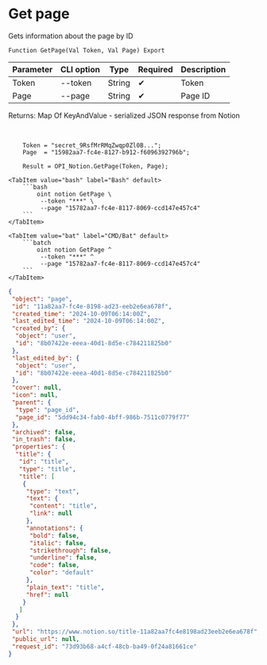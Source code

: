 ﻿---
sidebar_position: 3
---


# Get page
 Gets information about the page by ID



`Function GetPage(Val Token, Val Page) Export`

  | Parameter | CLI option | Type | Required | Description |
  |-|-|-|-|-|
  | Token | --token | String | &#x2714; | Token |
  | Page | --page | String | &#x2714; | Page ID |

  
  Returns:  Map Of KeyAndValue - serialized JSON response from Notion

<br/>




```bsl title="1C:Enterprise/OneScript code example"
    Token = "secret_9RsfMrRMqZwqp0Zl0B...";
    Page  = "15982aa7-fc4e-8127-b912-f6096392796b";

    Result = OPI_Notion.GetPage(Token, Page);
```
 

 <Tabs>
  
    <TabItem value="bash" label="Bash" default>
        ```bash
            oint notion GetPage \
             --token "***" \
             --page "15782aa7-fc4e-8117-8069-ccd147e457c4"
        ```
    </TabItem>
  
    <TabItem value="bat" label="CMD/Bat" default>
        ```batch
            oint notion GetPage ^
             --token "***" ^
             --page "15782aa7-fc4e-8117-8069-ccd147e457c4"
        ```
    </TabItem>
</Tabs>


```json title="Result"
{
 "object": "page",
 "id": "11a82aa7-fc4e-8198-ad23-eeb2e6ea678f",
 "created_time": "2024-10-09T06:14:00Z",
 "last_edited_time": "2024-10-09T06:14:00Z",
 "created_by": {
  "object": "user",
  "id": "8b07422e-eeea-40d1-8d5e-c784211825b0"
 },
 "last_edited_by": {
  "object": "user",
  "id": "8b07422e-eeea-40d1-8d5e-c784211825b0"
 },
 "cover": null,
 "icon": null,
 "parent": {
  "type": "page_id",
  "page_id": "5dd94c34-fab0-4bff-986b-7511c0779f77"
 },
 "archived": false,
 "in_trash": false,
 "properties": {
  "title": {
   "id": "title",
   "type": "title",
   "title": [
    {
     "type": "text",
     "text": {
      "content": "title",
      "link": null
     },
     "annotations": {
      "bold": false,
      "italic": false,
      "strikethrough": false,
      "underline": false,
      "code": false,
      "color": "default"
     },
     "plain_text": "title",
     "href": null
    }
   ]
  }
 },
 "url": "https://www.notion.so/title-11a82aa7fc4e8198ad23eeb2e6ea678f",
 "public_url": null,
 "request_id": "73d93b68-a4cf-48cb-ba49-0f24a81661ce"
}
```

